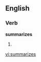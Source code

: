 
==English==

===Verb===
'''summarizes'''

# {{third-person singular of|[[summarize]]}}

[[vi:summarizes]]